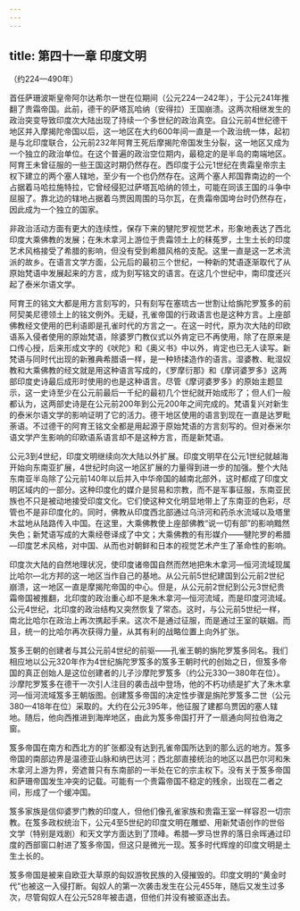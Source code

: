 ```yaml
---
---
---
```

title: 第四十一章 印度文明
---




（约224—490年）

首任萨珊波斯皇帝阿尔达希尔一世在位期间（公元224—242年），于公元241年推翻了贵霜帝国。此前，德干的萨塔瓦哈纳（安得拉）王国崩溃。这两次相继发生的政治突变导致印度次大陆出现了持续一个多世纪的政治真空。自公元前4世纪德干地区并入摩揭陀帝国以后，这一地区在大约600年间一直是一个政治统一体，起初是与北印度联合，公元前232年阿育王死后摩揭陀帝国发生分裂，这一地区又成为一个独立的政治单位。在这个普遍的政治空位期内，最稳定的是半岛的南端地区。阿育王未曾征服的一些王国这时期仍然存在。西印度于公元1世纪在贵霜皇帝宗主权下建立的两个塞人辖地，至少有一个也仍然存在。这两个塞人邦国靠南边的一个占据着马哈拉施特拉，它曾经侵犯过萨塔瓦哈纳的领土，可能在同该王国的斗争中屈服了。靠北边的辖地占据着乌贾因周围的马尔瓦，在贵霜帝国垮台时仍然存在，因此成为一个独立的国家。

非政治活动方面有更大的连续性，保存下来的犍陀罗视觉艺术，形象地表达了西北印度大乘佛教的发展；在朱木拿河上游位于贵霜领土上的秣菟罗，土生土长的印度艺术风格接受了希腊的影响，但没有受到希腊风格的支配。这里一直是这一艺术流派的故乡。在语言文学方面，公元后的最初三个世纪，一种新的梵语逐渐取代了从原始梵语中发展起来的方言，成为刻写铭文的语言。在这几个世纪中，南印度还兴起了泰米尔语文学。

阿育王的铭文大都是用方言刻写的，只有刻写在塞琉古一世割让给旃陀罗笈多的前阿契美尼德领土上的铭文例外。无疑，孔雀帝国的行政语言也是这种方言。上座部佛教经文使用的巴利语即是孔雀时代的方言之一。在这一时代，原为次大陆的印欧语系入侵者使用的原始梵语，除婆罗门教仪式以外肯定已不再使用，除了在原来是口传心授，后来形成文字的《吠陀》和《奥义书》中以外，肯定也已无人读写。新梵语与同时代出现的新雅典希腊语一样，是一种矫揉造作的语言。湿婆教、毗湿奴教和大乘佛教的经文就是用这种语言写成的，《罗摩衍那》和《摩诃婆罗多》这两部印度史诗最后成形时使用的也是这种语言。尽管《摩诃婆罗多》的原始主题显示，这一史诗至少在公元前最后一千纪的最初几个世纪就开始成形了；但人们一般都认为，这两部史诗是在公元前200年到公元200年之间完成的。梵语复兴对新生的泰米尔语文学的影响证明了它的活力。德干地区使用的语言到现在一直是达罗毗荼语。不过德干的阿育王铭文全都是用起源于原始梵语的方言刻写的。但对泰米尔语文学产生影响的印欧语系语言却不是这种方言，而是新梵语。

公元3到4世纪，印度文明继续向次大陆以外扩展。印度文明早在公元1世纪就越海开始向东南亚扩展，4世纪时向这一地区扩展的力量得到进一步的加强。整个大陆东南亚半岛除了公元前140年以后并入中华帝国的越南北部外，这时都成了印度文明区域内的一部分。这种印度化的媒介是贸易和宗教，而不是军事征服，东南亚民族也不只是被动地接受印度文化。它们使这种文化明显地带上了东南亚的色彩，尽管也不是非印度化的。同时，佛教从印度西北部通过乌浒河和药杀水流域以及塔里木盆地从陆路传入中国。在这里，大乘佛教使上座部佛教“说一切有部”的影响黯然失色；新梵语写成的大乘经卷译成了中文；大乘佛教的有形媒介——犍陀罗的希腊—印度艺术风格，对中国、从而也对朝鲜和日本的视觉艺术产生了革命性的影响。

印度次大陆的自然地理状况，使印度诸帝国自然而然地把朱木拿河—恒河流域现属比哈尔—北方邦的这一地区当作自己的基地。从公元前5世纪建国到公元前2世纪崩溃，这一地区一直是摩揭陀帝国的中心。但是，从公元前2世纪到公元3世纪贵霜帝国被推翻，北印度的政治重心却不是朱木拿河—恒河流域，而是印度河流域。公元4世纪，北印度的政治结构又突然恢复了常态。这时，与公元前5世纪一样，南北比哈尔在政治上再次携起手来。这次不是通过征服，而是通过王室的联姻。而且，统一的比哈尔再次获得力量，从其有利的战略位置上向外扩张。

笈多王朝的创建者与其公元前4世纪的前驱——孔雀王朝的旃陀罗笈多同名。我们相应地以公元320年作为4世纪旃陀罗笈多的笈多王朝时代的创始之日，但笈多帝国的真正创始人是这位创建者的儿子沙摩陀罗笈多（约公元330—380年在位）。沙摩陀罗笈多在德干一次引人注目的袭击战中登场，他的不朽功绩是扩大了朱木拿河—恒河流域笈多王朝版图。创建笈多帝国的决定性步骤是旃陀罗笈多二世（公元380—418年在位）采取的。大约在公元395年，他征服了建都乌贾因的塞人辖地。随后，他向西推进到海岸地区，由此为笈多帝国打开了一扇通向阿拉伯海之窗。

笈多帝国在南方和西北方的扩张都没有达到孔雀帝国所达到的那么远的地方。笈多帝国的南部边界是温德亚山脉和纳巴达河；西北部直接统治的地区以昌巴尔河和朱木拿河上游为界，旁遮普只有东南部的一半处在它的宗主权下。没有关于笈多帝国和萨珊帝国发生冲突的记载。可能有一个贵霜帝国不稳定的残余，出现在二者之间，形成了一个缓冲国。

笈多家族是信仰婆罗门教的印度人，但他们像孔雀家族和贵霜王室一样容忍一切宗教。在笈多政权统治下，公元4至5世纪的印度文明在雕塑、用新梵语创作的世俗文学（特别是戏剧）和天文学方面达到了顶峰。希腊—罗马世界的落日余晖通过印度的西部窗口射进了笈多帝国，但这只是微光一现。笈多时代辉煌的印度文明是土生土长的。

笈多帝国是被来自欧亚大草原的匈奴游牧民族的入侵摧毁的。印度文明的“黄金时代”也被这一入侵打断。匈奴人的第一次袭击发生在公元455年，随后又发生过多次，尽管匈奴人在公元528年被击退，但他们并没有被驱逐出去。